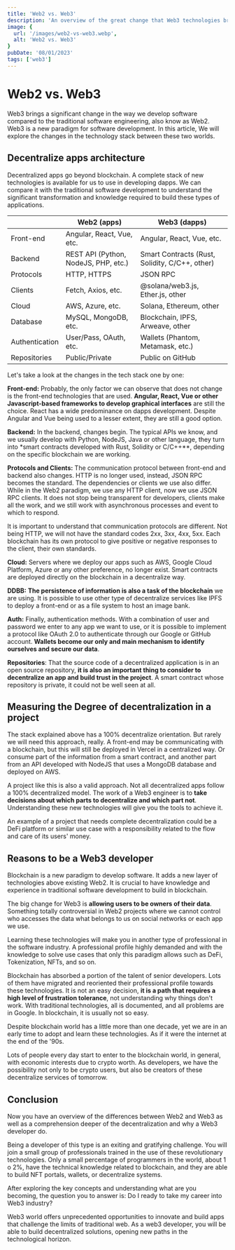 ```yaml
---
title: 'Web2 vs. Web3'
description: 'An overview of the great change that Web3 technologies bring to software development compared to the traditional Web2 paradigm.'
image: {
  url: '/images/web2-vs-web3.webp',
  alt: 'Web2 vs. Web3'
}
pubDate: '08/01/2023'
tags: ['web3']
---
```


# Web2 vs. Web3
Web3 brings a significant change in the way we develop software compared to the traditional software engineering, also know as Web2. Web3 is a new paradigm
for software development. In this article, We will explore the changes in the technology stack between these two worlds.

## Decentralize apps architecture
Decentralized apps go beyond blockchain. A complete stack of new technologies is available for us to use in developing dapps. We can compare it with the
traditional software development to understand the significant transformation and knowledge required to build these types of applications.

|  | Web2 (apps) | Web3 (dapps) |
| --- | --- | --- |
| Front-end | Angular, React, Vue, etc. | Angular, React, Vue, etc. |
| Backend | REST API (Python, NodeJS, PHP, etc.) | Smart Contracts (Rust, Solidity, C/C++, other) |
| Protocols | HTTP, HTTPS | JSON RPC |
| Clients | Fetch, Axios, etc. | @solana/web3.js, Ether.js, other |
| Cloud | AWS, Azure, etc. | Solana, Ethereum, other |
| Database | MySQL, MongoDB, etc. | Blockchain, IPFS, Arweave, other |
| Authentication | User/Pass, OAuth, etc. | Wallets (Phantom, Metamask, etc.) |
| Repositories | Public/Private | Public on GitHub |

Let's take a look at the changes in the tech stack one by one:

**Front-end:** Probably, the only factor we can observe that does not change is the front-end technologies that are used. **Angular, React, Vue or other
Javascript-based frameworks to develop graphical interfaces** are still the choice. React has a wide predominance on dapps development. Despite Angular
and Vue being used to a lesser extent, they are still a good option.

**Backend:** In the backend, changes begin. The typical APIs we know, and we usually develop with Python, NodeJS, Java or other language, they turn into
*smart contracts developed with Rust, Solidity or C/C++**, depending on the specific blockchain we are working.

**Protocols and Clients:** The communication protocol between front-end and backend also changes. HTTP is no longer used, instead, JSON RPC becomes the
standard. The dependencies or clients we use also differ. While in the Web2 paradigm, we use any HTTP client, now we use JSON RPC clients. It does not stop
being transparent for developers, clients make all the work, and we still work with asynchronous processes and event to which to respond.

It is important to understand that communication protocols are different. Not being HTTP, we will not have the standard codes 2xx, 3xx, 4xx, 5xx. Each
blockchain has its own protocol to give positive or negative responses to the client, their own standards.

**Cloud:** Servers where we deploy our apps such as AWS, Google Cloud Platform, Azure or any other preference, no longer exist. Smart contracts are deployed
directly on the blockchain in a decentralize way.

**DDBB:** **The persistence of information is also a task of the blockchain** we are using. It is possible to use other type of decentralize services like
IPFS to deploy a front-end or as a file system to host an image bank.

**Auth:** Finally, authentication methods. With a combination of user and password we enter to any app we want to use, or it is possible to implement a
protocol like OAuth 2.0 to authenticate through our Google or GitHub account. **Wallets become our only and main mechanism to identify ourselves and secure
our data**.

**Repositories**: That the source code of a decentralized application is in an open source repository, **it is also an important thing to consider to
decentralize an app and build trust in the project**. A smart contract whose repository is private, it could not be well seen at all.

## Measuring the Degree of decentralization in a project
The stack explained above has a 100% decentralize orientation. But rarely we will need this approach, really. A front-end may be communicating with a
blockchain, but this will still be deployed in Vercel in a centralized way. Or consume part of the information from a smart contract, and another part
from an API developed with NodeJS that uses a MongoDB database and deployed on AWS.

A project like this is also a valid approach. Not all decentralized apps follow a 100% decentralized model. The work of a Web3 engineer is to **take decisions
about which parts to decentralize and which part not**. Understanding these new technologies will give you the tools to achieve it.

An example of a project that needs complete decentralization could be a DeFi platform or similar use case with a responsibility related to the flow and care
of its users' money.

## Reasons to be a Web3 developer
Blockchain is a new paradigm to develop software. It adds a new layer of technologies above existing Web2. It is crucial to have knowledge and experience in
traditional software development to build in blockchain.

The big change for Web3 is **allowing users to be owners of their data**. Something totally controversial in Web2 projects where we cannot control who
accesses the data what belongs to us on social networks or each app we use.

Learning these technologies will make you in another type of professional in the software industry. A professional profile highly demanded and with the
knowledge to solve use cases that only this paradigm allows such as DeFi, Tokenization, NFTs, and so on.

Blockchain has absorbed a portion of the talent of senior developers. Lots of them have migrated and reoriented their professional profile towards these
technologies. It is not an easy decision, **it is a path that requires a high level of frustration tolerance**, not understanding why things don't work. With traditional technologies, all is documented, and all problems are in Google. In blockchain, it is usually not so easy.

Despite blockchain world has a little more than one decade, yet we are in an early time to adopt and learn these technologies. As if it were the internet
at the end of the '90s.

Lots of people every day start to enter to the blockchain world, in general, with economic interests due to crypto worth. As developers, we have the
possibility not only to be crypto users, but also be creators of these decentralize services of tomorrow.

## Conclusion
Now you have an overview of the differences between Web2 and Web3 as well as a comprehension deeper of the decentralization and why a Web3 developer do.

Being a developer of this type is an exiting and gratifying challenge. You will join a small group of professionals trained in the use of these revolutionary
technologies. Only a small percentage of programmers in the world, about 1 o 2%, have the technical knowledge related to blockchain, and they are able to
build NFT portals, wallets, or decentralize systems.

After exploring the key concepts and understanding what are you becoming, the question you to answer is: Do I ready to take my career into Web3 industry?

Web3 world offers unprecedented opportunities to innovate and build apps that challenge the limits of traditional web. As a web3 developer, you will be
able to build decentralized solutions, opening new paths in the technological horizon.
